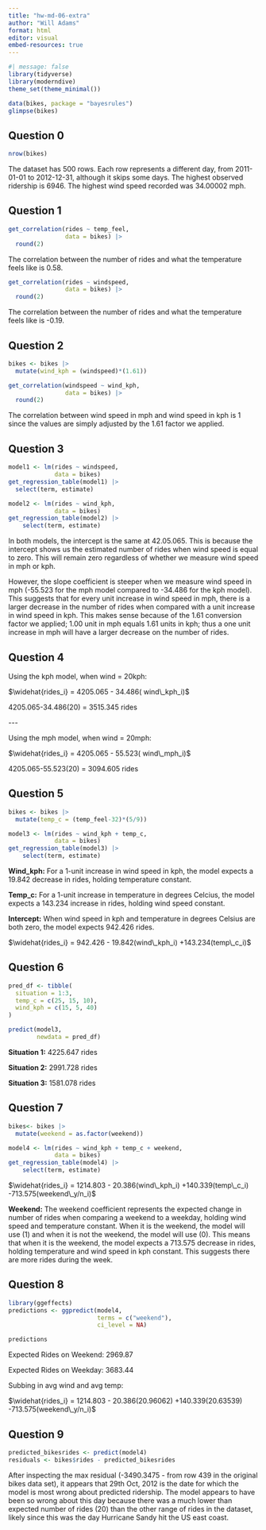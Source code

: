 ```yaml
---
title: "hw-md-06-extra"
author: "Will Adams"
format: html
editor: visual
embed-resources: true
---
```


```r
#| message: false
library(tidyverse)
library(moderndive)
theme_set(theme_minimal())

data(bikes, package = "bayesrules")
glimpse(bikes)
```

## Question 0

```r
nrow(bikes)
```

The dataset has 500 rows. Each row represents a different day, from 2011-01-01 to 2012-12-31, although it skips some days. The highest observed ridership is 6946. The highest wind speed recorded was 34.00002 mph.

## Question 1

```r
get_correlation(rides ~ temp_feel,
                data = bikes) |> 
  round(2)
```

The correlation between the number of rides and what the temperature feels like is 0.58.

```r
get_correlation(rides ~ windspeed,
                data = bikes) |> 
  round(2)
```

The correlation between the number of rides and what the temperature feels like is -0.19.

## Question 2

```r
bikes <- bikes |> 
  mutate(wind_kph = (windspeed)*(1.61))

get_correlation(windspeed ~ wind_kph,
                data = bikes) |> 
  round(2)
```

The correlation between wind speed in mph and wind speed in kph is 1 since the values are simply adjusted by the 1.61 factor we applied.

## Question 3

```r
model1 <- lm(rides ~ windspeed,
             data = bikes)
get_regression_table(model1) |>
  select(term, estimate)
```

```r
model2 <- lm(rides ~ wind_kph,
             data = bikes)
get_regression_table(model2) |>
    select(term, estimate)
```

In both models, the intercept is the same at 42.05.065. This is because the intercept shows us the estimated number of rides when wind speed is equal to zero. This will remain zero regardless of whether we measure wind speed in mph or kph.

However, the slope coefficient is steeper when we measure wind speed in mph (-55.523 for the mph model compared to -34.486 for the kph model). This suggests that for every unit increase in wind speed in mph, there is a larger decrease in the number of rides when compared with a unit increase in wind speed in kph. This makes sense because of the 1.61 conversion factor we applied; 1.00 unit in mph equals 1.61 units in kph; thus a one unit increase in mph will have a larger decrease on the number of rides.

## Question 4

Using the kph model, when wind = 20kph:

$\widehat{rides_i} = 4205.065 - 34.486( wind\_kph_i)$

4205.065-34.486(20) = 3515.345 rides

\-\--

Using the mph model, when wind = 20mph:

$\widehat{rides_i} = 4205.065 - 55.523( wind\_mph_i)$

4205.065-55.523(20) = 3094.605 rides

## Question 5

```r
bikes <- bikes |> 
  mutate(temp_c = (temp_feel-32)*(5/9))

model3 <- lm(rides ~ wind_kph + temp_c,
             data = bikes)
get_regression_table(model3) |>
    select(term, estimate)
```

**Wind_kph:** For a 1-unit increase in wind speed in kph, the model expects a 19.842 decrease in rides, holding temperature constant.

**Temp_c:** For a 1-unit increase in temperature in degrees Celcius, the model expects a 143.234 increase in rides, holding wind speed constant.

**Intercept:** When wind speed in kph and temperature in degrees Celsius are both zero, the model expects 942.426 rides.

$\widehat{rides_i} = 942.426 - 19.842(wind\_kph_i) +143.234(temp\_c_i)$

## Question 6

```r
pred_df <- tibble(
  situation = 1:3,
  temp_c = c(25, 15, 10),
  wind_kph = c(15, 5, 40)
)

predict(model3,
        newdata = pred_df)
```

**Situation 1:** 4225.647 rides

**Situation 2:** 2991.728 rides

**Situation 3:** 1581.078 rides

## Question 7

```r
bikes<- bikes |> 
  mutate(weekend = as.factor(weekend))

model4 <- lm(rides ~ wind_kph + temp_c + weekend,
             data = bikes)
get_regression_table(model4) |>
    select(term, estimate)
```

$\widehat{rides_i} = 1214.803 - 20.386(wind\_kph_i) +140.339(temp\_c_i) -713.575(weekend\_y/n_i)$

**Weekend:** The weekend coefficient represents the expected change in number of rides when comparing a weekend to a weekday, holding wind speed and temperature constant. When it is the weekend, the model will use (1) and when it is not the weekend, the model will use (0). This means that when it is the weekend, the model expects a 713.575 decrease in rides, holding temperature and wind speed in kph constant. This suggests there are more rides during the week.

## Question 8

```r
library(ggeffects)
predictions <- ggpredict(model4,
                         terms = c("weekend"),
                         ci_level = NA)

predictions
```

Expected Rides on Weekend: 2969.87

Expected Rides on Weekday: 3683.44

Subbing in avg wind and avg temp:

$\widehat{rides_i} = 1214.803 - 20.386(20.96062) +140.339(20.63539) -713.575(weekend\_y/n_i)$

## Question 9

```r
predicted_bikesrides <- predict(model4)
residuals <- bikes$rides - predicted_bikesrides
```

After inspecting the max residual (-3490.3475 - from row 439 in the original bikes data set), it appears that 29th Oct, 2012 is the date for which the model is most wrong about predicted ridership. The model appears to have been so wrong about this day because there was a much lower than expected number of rides (20) than the other range of rides in the dataset, likely since this was the day Hurricane Sandy hit the US east coast.
